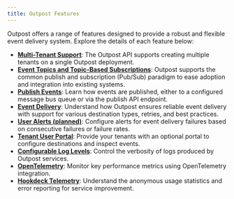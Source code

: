 ```yaml
---
title: Outpost Features
---
```


Outpost offers a range of features designed to provide a robust and flexible event delivery system. Explore the details of each feature below:

- **[Multi-Tenant Support](./features/multi-tenant-support.mdx)**: The Outpost API supports creating multiple tenants on a single Outpost deployment.
- **[Event Topics and Topic-Based Subscriptions](./features/event-topics-and-subscriptions.mdx)**: Outpost supports the common publish and subscription (Pub/Sub) paradigm to ease adoption and integration into existing systems.
- **[Publish Events](./features/publish-events.mdx)**: Learn how events are published, either to a configured message bus queue or via the publish API endpoint.
- **[Event Delivery](./features/event-delivery.mdx)**: Understand how Outpost ensures reliable event delivery with support for various destination types, retries, and best practices.
- **[User Alerts (planned)](./features/user-alerts.mdx)**: Configure alerts for event delivery failures based on consecutive failures or failure rates.
- **[Tenant User Portal](./features/tenant-user-portal.mdx)**: Provide your tenants with an optional portal to configure destinations and inspect events.
- **[Configurable Log Levels](./features/configurable-log-levels.mdx)**: Control the verbosity of logs produced by Outpost services.
- **[OpenTelemetry](./features/opentelemetry.mdx)**: Monitor key performance metrics using OpenTelemetry integration.
- **[Hookdeck Telemetry](./features/hookdeck-telemetry.mdx)**: Understand the anonymous usage statistics and error reporting for service improvement.
